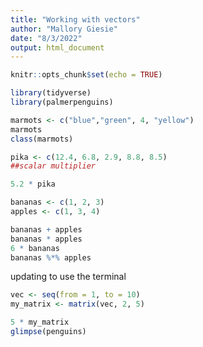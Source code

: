 ```yaml
---
title: "Working with vectors"
author: "Mallory Giesie"
date: "8/3/2022"
output: html_document
---
```


```r
knitr::opts_chunk$set(echo = TRUE)
```

```r
library(tidyverse)
library(palmerpenguins)
```

```r
marmots <- c("blue","green", 4, "yellow")
marmots
class(marmots)
```
```r
pika <- c(12.4, 6.8, 2.9, 8.8, 8.5)
##scalar multiplier 

5.2 * pika

```
```r
bananas <- c(1, 2, 3)
apples <- c(1, 3, 4)

bananas + apples
bananas * apples
6 * bananas
bananas %*% apples
```

updating to use the terminal

```r
vec <- seq(from = 1, to = 10)
my_matrix <- matrix(vec, 2, 5)

5 * my_matrix
glimpse(penguins)
```



